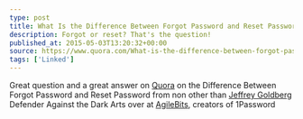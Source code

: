 ```yaml
---
type: post
title: What Is the Difference Between Forgot Password and Reset Password?
description: Forgot or reset? That's the question!
published_at: 2015-05-03T13:20:32+00:00
source: https://www.quora.com/What-is-the-difference-between-forgot-password-and-reset-password/answer/Jeffrey-Goldberg
tags: ['Linked']
---
```


Great question and a great answer on [Quora][1] on the Difference Between Forgot Password and Reset Password from non other than [Jeffrey Goldberg][2] Defender Against the Dark Arts over at [AgileBits][3], creators of 1Password

[1]: https://www.quora.com/What-is-the-difference-between-forgot-password-and-reset-password/answer/Jeffrey-Goldberg
[2]: https://twitter.com/jpgoldberg
[3]: https://agilebits.com/company

